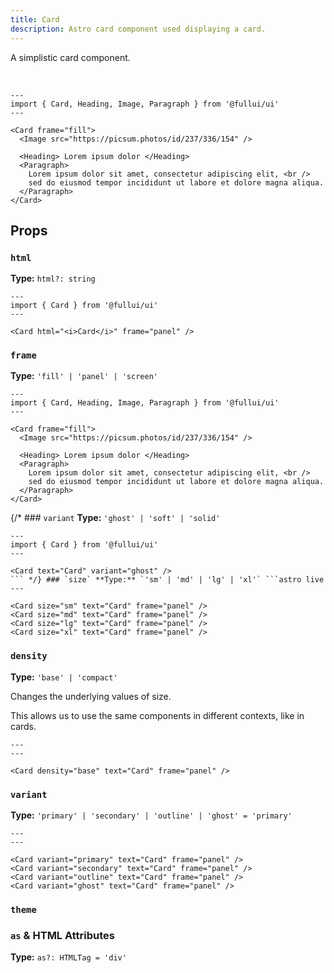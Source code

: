 ```yaml
---
title: Card
description: Astro card component used displaying a card.
---
```



A simplistic card component.

<br />

```astro live
---
import { Card, Heading, Image, Paragraph } from '@fullui/ui'
---

<Card frame="fill">
  <Image src="https://picsum.photos/id/237/336/154" />

  <Heading> Lorem ipsum dolor </Heading>
  <Paragraph>
    Lorem ipsum dolor sit amet, consectetur adipiscing elit, <br />
    sed do eiusmod tempor incididunt ut labore et dolore magna aliqua.
  </Paragraph>
</Card>
```

## Props

### `html`

**Type:** `html?: string`

```astro live
---
import { Card } from '@fullui/ui'
---

<Card html="<i>Card</i>" frame="panel" />
```

### `frame`

**Type:** `'fill' | 'panel' | 'screen'`

```astro live
---
import { Card, Heading, Image, Paragraph } from '@fullui/ui'
---

<Card frame="fill">
  <Image src="https://picsum.photos/id/237/336/154" />

  <Heading> Lorem ipsum dolor </Heading>
  <Paragraph>
    Lorem ipsum dolor sit amet, consectetur adipiscing elit, <br />
    sed do eiusmod tempor incididunt ut labore et dolore magna aliqua.
  </Paragraph>
</Card>
```

{/\* ### `variant`
**Type:** `'ghost' | 'soft' | 'solid'`

````astro live
---
import { Card } from '@fullui/ui'
---

<Card text="Card" variant="ghost" />
``` */} ### `size` **Type:** `'sm' | 'md' | 'lg' | 'xl'` ```astro live ---

<Card size="sm" text="Card" frame="panel" />
<Card size="md" text="Card" frame="panel" />
<Card size="lg" text="Card" frame="panel" />
<Card size="xl" text="Card" frame="panel" />
````

### `density`

**Type:** `'base' | 'compact'`

Changes the underlying values of size.

This allows us to use the same components in different contexts, like in cards.

```astro live
---
---

<Card density="base" text="Card" frame="panel" />
```

### `variant`

**Type:** `'primary' | 'secondary' | 'outline' | 'ghost' = 'primary'`

```astro live
---
---

<Card variant="primary" text="Card" frame="panel" />
<Card variant="secondary" text="Card" frame="panel" />
<Card variant="outline" text="Card" frame="panel" />
<Card variant="ghost" text="Card" frame="panel" />
```

### `theme`

<ThemeProp />

### `as` & HTML Attributes

**Type:** `as?: HTMLTag = 'div'`

<AsProp />
